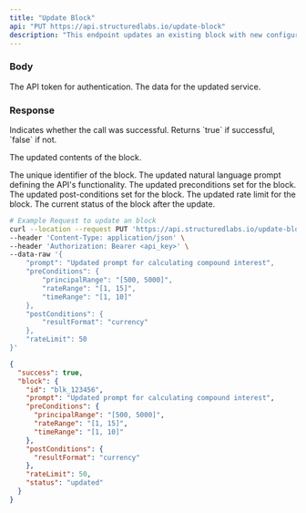 ```yaml
---
title: "Update Block"
api: "PUT https://api.structuredlabs.io/update-block"
description: "This endpoint updates an existing block with new configurations or modifications."
---
```


### Body

<ParamField query="apiToken" type="string" optional="false">
  The API token for authentication.
</ParamField>

<ParamField query="updatedService" type="object" optional="false">
  The data for the updated service.
</ParamField>

### Response

<ResponseField name="success" type="boolean">
  Indicates whether the call was successful. Returns `true` if successful,
  `false` if not.
</ResponseField>

<ResponseField name="block" type="object">

The updated contents of the block.

<Expandable title="Toggle object">

<ResponseField name="id" type="string">
  The unique identifier of the block.
</ResponseField>

<ResponseField name="prompt" type="string">
  The updated natural language prompt defining the API's functionality.
</ResponseField>

<ResponseField name="preConditions" type="object">
  The updated preconditions set for the block.
</ResponseField>

<ResponseField name="postConditions" type="object">
  The updated post-conditions set for the block.
</ResponseField>

<ResponseField name="rateLimit" type="number">
  The updated rate limit for the block.
</ResponseField>

<ResponseField name="status" type="string">
  The current status of the block after the update.
</ResponseField>

</Expandable>

</ResponseField>

<RequestExample>

```bash Example Request
# Example Request to update an block
curl --location --request PUT 'https://api.structuredlabs.io/update-block' \
--header 'Content-Type: application/json' \
--header 'Authorization: Bearer <api_key>' \
--data-raw '{
    "prompt": "Updated prompt for calculating compound interest",
    "preConditions": {
        "principalRange": "[500, 5000]",
        "rateRange": "[1, 15]",
        "timeRange": "[1, 10]"
    },
    "postConditions": {
        "resultFormat": "currency"
    },
    "rateLimit": 50
}'
```

</RequestExample>

<ResponseExample>

```json Response
{
  "success": true,
  "block": {
    "id": "blk_123456",
    "prompt": "Updated prompt for calculating compound interest",
    "preConditions": {
      "principalRange": "[500, 5000]",
      "rateRange": "[1, 15]",
      "timeRange": "[1, 10]"
    },
    "postConditions": {
      "resultFormat": "currency"
    },
    "rateLimit": 50,
    "status": "updated"
  }
}
```

</ResponseExample>

